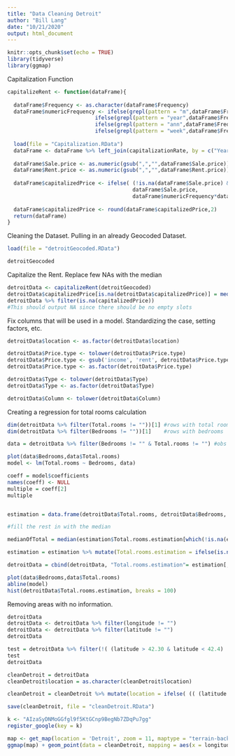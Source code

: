 ```yaml
---
title: "Data Cleaning Detroit"
author: "Bill Lang"
date: "10/21/2020"
output: html_document
---
```


```r
knitr::opts_chunk$set(echo = TRUE)
library(tidyverse)
library(ggmap)
```

Capitalization Function 

```r
capitalizeRent <- function(dataFrame){
  
  dataFrame$Frequency <- as.character(dataFrame$Frequency)
  dataFrame$numericFrequency <- ifelse(grepl(pattern = "m",dataFrame$Frequency), 12, 
                            ifelse(grepl(pattern = "year",dataFrame$Frequency), 1,
                            ifelse(grepl(pattern = "ann",dataFrame$Frequency), 1,
                            ifelse(grepl(pattern = "week",dataFrame$Frequency),52, 12))))
  
  load(file = "Capitalization.RData")
  dataFrame <- dataFrame %>% left_join(capitalizationRate, by = c("Year" = "year"))
  
  dataFrame$Sale.price <- as.numeric(gsub(",","",dataFrame$Sale.price))
  dataFrame$Rent.price <- as.numeric(gsub(",","",dataFrame$Rent.price))
  
  dataFrame$capitalizedPrice <- ifelse( (!is.na(dataFrame$Sale.price) & (dataFrame$Sale.price != "") ), 
                                        dataFrame$Sale.price, 
                                        dataFrame$numericFrequency*dataFrame$cap*dataFrame$Rent.price)
  
  dataFrame$capitalizedPrice <- round(dataFrame$capitalizedPrice,2)
  return(dataFrame)
}
```

Cleaning the Dataset. Pulling in an already Geocoded Dataset.

```r
load(file = "detroitGeocoded.RData")

detroitGeocoded
```

Capitalize the Rent. Replace few NAs with the median

```r
detroitData <- capitalizeRent(detroitGeocoded)
detroitData$capitalizedPrice[is.na(detroitData$capitalizedPrice)] = median(detroitData$capitalizedPrice[!is.na(detroitData$capitalizedPrice)])
detroitData %>% filter(is.na(capitalizedPrice))
#This should output NA since there should be no empty slots
```

Fix columns that will be used in a model. Standardizing the case, setting factors, etc. 

```r
detroitData$location <- as.factor(detroitData$location)

detroitData$Price.type <- tolower(detroitData$Price.type)
detroitData$Price.type <- gsub('income', 'rent', detroitData$Price.type)
detroitData$Price.type <- as.factor(detroitData$Price.type)

detroitData$Type <- tolower(detroitData$Type)
detroitData$Type <- as.factor(detroitData$Type)

detroitData$Column <- tolower(detroitData$Column)
```

Creating a regression for total rooms calculation

```r

dim(detroitData %>% filter(Total.rooms != ""))[1] #rows with total rooms
dim(detroitData %>% filter(Bedrooms != ""))[1]    #rows with bedrooms

data = detroitData %>% filter(Bedrooms != "" & Total.rooms != "") #obs with both for model

plot(data$Bedrooms,data$Total.rooms)
model <- lm(Total.rooms ~ Bedrooms, data)

coeff = model$coefficients
names(coeff) <- NULL
multiple = coeff[2]
multiple 


estimation = data.frame(detroitData$Total.rooms, detroitData$Bedrooms, Total.rooms.estimation = NA) %>% mutate(Total.rooms.estimation = ifelse(!is.na(detroitData.Total.rooms), detroitData.Total.rooms,round(detroitData.Bedrooms*multiple))) 

#fill the rest in with the median

medianOfTotal = median(estimation$Total.rooms.estimation[which(!is.na(estimation$Total.rooms.estimation))])

estimation = estimation %>% mutate(Total.rooms.estimation = ifelse(is.na(Total.rooms.estimation), medianOfTotal,as.double(Total.rooms.estimation))) 

detroitData = cbind(detroitData, "Total.rooms.estimation"= estimation[,3])
```


```r
plot(data$Bedrooms,data$Total.rooms)
abline(model)
hist(detroitData$Total.rooms.estimation, breaks = 100)
```



Removing areas with no information. 

```r
detroitData
detroitData <- detroitData %>% filter(longitude != "")
detroitData <- detroitData %>% filter(latitude != "")
detroitData

test = detroitData %>% filter(!( (latitude > 42.30 & latitude < 42.4)  & (longitude < -83.0 & longitude > -83.1)) )
test
detroitData

```

```r
cleanDetroit = detroitData
cleanDetroit$location = as.character(cleanDetroit$location)

cleanDetroit = cleanDetroit %>% mutate(location = ifelse( (( (latitude > 42.30 & latitude < 42.4)  & (longitude < -83.0 & longitude > -83.1)) ), "", location))

save(cleanDetroit, file = "cleanDetroit.RData")
```


```r
k <- "AIzaSyDNMoGGfgl9f5KtGCnp9BegNb7ZDqPu7gg"
register_google(key = k)
```


```r
map <- get_map(location = 'Detroit', zoom = 11, maptype = "terrain-background", source = 'google', color = 'color')
ggmap(map) + geom_point(data = cleanDetroit, mapping = aes(x = longitude, y = latitude, color = factor(location)), size = 1) + theme(legend.position = "none")

```




